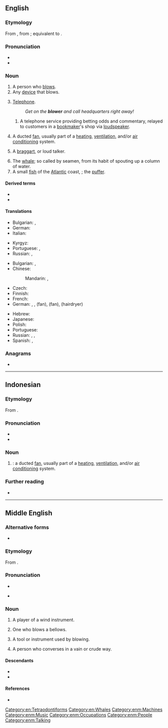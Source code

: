 {{also|Blower}}
==English==
{{wp}}
===Etymology===
From {{inh|en|enm|blower}}, from {{inh|en|ang|blāwere}}; equivalent to {{suffix|en|blow|er|id2=agent noun}}.

===Pronunciation===
* {{audio|en|En-au-blower.ogg|Audio (AU)}}
* {{rhymes|en|əʊə(ɹ)|s=2}}

===Noun===
{{en-noun}}

# A person who [[blow]]s.
# Any [[device]] that blows.
# {{lb|en|slang|chiefly|British|and|Australian|usually preceded by {{m|en|the}}}} [[telephone|Telephone]].
#: ''Get on the '''blower''' and call headquarters right away!''
## {{lb|en|slang|UK|historical}} A telephone service providing betting odds and commentary, relayed to customers in a [[bookmaker]]'s shop via [[loudspeaker]].
# A ducted [[fan]], usually part of a [[heating]], [[ventilation]], and/or [[air conditioning]] system.
# {{lb|en|dated}} A [[braggart]], or loud talker.
# The [[whale]]; so called by seamen, from its habit of spouting up a column of water.
# A small [[fish]] of the [[Atlantic]] coast, {{taxlink|Sphoeroides maculatus|species}}; the [[puffer]].

====Derived terms====
* {{l|en|glassblower}}
* {{l|en|whistleblower}}

====Translations====
{{trans-top|person}}
* Bulgarian: {{t|bg|духач|m}}, {{t+|bg|тръбач}}
* German: {{t+|de|Bläser|m}}
* Italian: {{t|it|soffiatore|m}}
{{trans-mid}}
* Kyrgyz: {{t+|ky|үйлөөчү|sc=Cyrl}}
* Portuguese: {{t+|pt|assoprador|m}}, {{t|pt|soprador}}
* Russian: {{t+|ru|дуть|alt=ду́ющий}}, {{t+|ru|труба́ч|m}} {{qualifier|trumpeter}}
{{trans-bottom}}

{{trans-top|device}}
* Bulgarian: {{t+|bg|духало|n}}, {{t|bg|вентилатор|m}}
* Chinese:
*: Mandarin: {{t+|cmn|鼓風機|sc=Hani}}, {{t+|cmn|鼓风机|tr=gǔfēngjī|sc=Hani}}
* Czech: {{t|cs|fukar|m}}
* Finnish: {{t+|fi|puhallin}}
* French: {{t+|fr|ventilateur|m}}
* German: {{t+|de|Gebläse|n}}, {{t+|de|Bläser|m}}, {{t+|de|Lüfter|m}} (fan), {{t+|de|Ventilator|m}} (fan), {{t+|de|Föhn|m}} (hairdryer)
{{trans-mid}}
* Hebrew: {{t+|he|מפוח|m}}
* Japanese: {{t|ja|ブロワー|tr=burowā|sc=Jpan}}
* Polish: {{t+|pl|dmuchawa}}
* Portuguese: {{t|pt|soprador}}
* Russian: {{t+|ru|фен|m}} {{qualifier|hairdryer}}, {{t+|ru|вентиля́тор|m}} {{qualifier|fan}}, {{t+|ru|воздуходу́вка|f}}
* Spanish: {{t+|es|fuelle|m}}, {{t+|es|ventilador|m}}
{{trans-bottom}}

{{trans-see|telephone}}

===Anagrams===
* {{anagrams|en|a=belorw|Bowler|Wrobel|bowler|worble}}

[[Category:en:Tetraodontiforms]]
[[Category:en:Whales]]

----

==Indonesian==

===Etymology===
From {{bor|id|en|blower}}.

===Pronunciation===
* {{IPA|id|[ˈblowər]}}
* {{hyphenation|id|blo|wêr}}

===Noun===
{{id-noun|head=|pl=blower-blower}}

# {{l|en|blower}}: a ducted [[fan]], usually part of a [[heating]], [[ventilation]], and/or [[air conditioning]] system.

===Further reading===
* {{R:KBBI Daring}}

----

==Middle English==

===Alternative forms===
* {{alter|enm|blawer|blauere|blowere}}

===Etymology===
From {{inh|enm|ang|blāwere}}.

===Pronunciation===
* {{IPA|enm|/ˈblɔu̯ər(ə)/}}
* {{a|Northern ME}} {{IPA|enm|/ˈblɑu̯ər(ə)/}}

===Noun===
{{enm-noun|pl=blowers}}

# A player of a wind instrument.
# {{lb|enm|rare}} One who blows a bellows.
# {{lb|enm|rare}} A tool or instrument used by blowing.
# {{lb|enm|rare}} A person who converses in a vain or crude way.

====Descendants====
* {{desc|en|blower}}
* {{desc|sco|blawer}}

====References====
* {{R:MED Online|entry=blouere |pos=n   |id=MED5326 |accessdate=2018-07-14}}

[[Category:enm:Machines]]
[[Category:enm:Music]]
[[Category:enm:Occupations]]
[[Category:enm:People]]
[[Category:enm:Talking]]